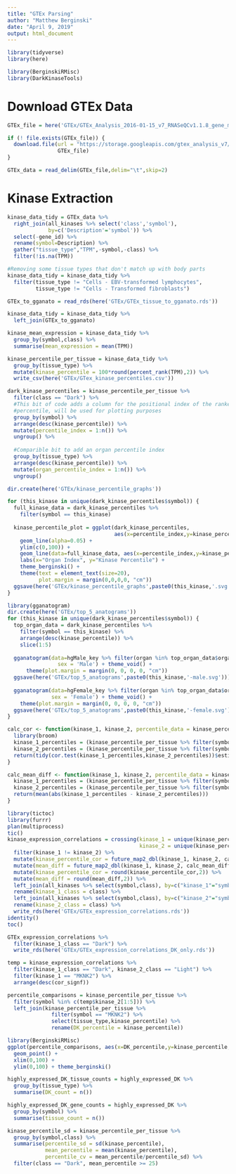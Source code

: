 ```yaml
---
title: "GTEx Parsing"
author: "Matthew Berginski"
date: "April 9, 2019"
output: html_document
---
```


```r
library(tidyverse)
library(here)

library(BerginskiRMisc)
library(DarkKinaseTools)
```

# Download GTEx Data

```r
GTEx_file = here('GTEx/GTEx_Analysis_2016-01-15_v7_RNASeQCv1.1.8_gene_median_tpm.gct.gz')

if (! file.exists(GTEx_file)) {
  download.file(url = "https://storage.googleapis.com/gtex_analysis_v7/rna_seq_data/GTEx_Analysis_2016-01-15_v7_RNASeQCv1.1.8_gene_median_tpm.gct.gz",
                GTEx_file)
}

GTEx_data = read_delim(GTEx_file,delim="\t",skip=2)
```

# Kinase Extraction

```r
kinase_data_tidy = GTEx_data %>%
  right_join(all_kinases %>% select('class','symbol'), 
             by=c('Description'='symbol')) %>%
  select(-gene_id) %>%
  rename(symbol=Description) %>%
  gather("tissue_type","TPM",-symbol,-class) %>%
  filter(!is.na(TPM))

#Removing some tissue types that don't match up with body parts
kinase_data_tidy = kinase_data_tidy %>%
  filter(tissue_type != "Cells - EBV-transformed lymphocytes",
         tissue_type != "Cells - Transformed fibroblasts")

GTEx_to_gganato = read_rds(here('GTEx/GTEx_tissue_to_gganato.rds'))

kinase_data_tidy = kinase_data_tidy %>%
  left_join(GTEx_to_gganato)
```

```r
kinase_mean_expression = kinase_data_tidy %>%
  group_by(symbol,class) %>%
  summarise(mean_expression = mean(TPM))

kinase_percentile_per_tissue = kinase_data_tidy %>%
  group_by(tissue_type) %>%
  mutate(kinase_percentile = 100*round(percent_rank(TPM),2)) %>%
  write_csv(here('GTEx/GTex_kinase_percentiles.csv'))
```

```r
dark_kinase_percentiles = kinase_percentile_per_tissue %>% 
  filter(class == "Dark") %>% 
  #This bit of code adds a column for the positional index of the ranked kinase
  #percentile, will be used for plotting purposes
  group_by(symbol) %>% 
  arrange(desc(kinase_percentile)) %>% 
  mutate(percentile_index = 1:n()) %>% 
  ungroup() %>%
  
  #Comparible bit to add an organ percentile index
  group_by(tissue_type) %>%
  arrange(desc(kinase_percentile)) %>%
  mutate(organ_percentile_index = 1:n()) %>%
  ungroup()

dir.create(here('GTEx/kinase_percentile_graphs'))

for (this_kinase in unique(dark_kinase_percentiles$symbol)) {
  full_kinase_data = dark_kinase_percentiles %>%
    filter(symbol == this_kinase)
  
  kinase_percentile_plot = ggplot(dark_kinase_percentiles, 
                                  aes(x=percentile_index,y=kinase_percentile, group=symbol)) +
    geom_line(alpha=0.05) +
    ylim(c(0,100)) +
    geom_line(data=full_kinase_data, aes(x=percentile_index,y=kinase_percentile)) +
    labs(x="Organ Index", y="Kinase Percentile") +
    theme_berginski() +
    theme(text = element_text(size=20),
          plot.margin = margin(0,0,0,0, "cm"))
  ggsave(here('GTEx/kinase_percentile_graphs',paste0(this_kinase,'.svg')))
}
```
```r
library(gganatogram)
dir.create(here('GTEx/top_5_anatograms'))
for (this_kinase in unique(dark_kinase_percentiles$symbol)) {
  top_organ_data = dark_kinase_percentiles %>%
    filter(symbol == this_kinase) %>%
    arrange(desc(kinase_percentile)) %>%
    slice(1:5)
  
  gganatogram(data=hgMale_key %>% filter(organ %in% top_organ_data$organ),
                sex = 'Male') + theme_void() +
      theme(plot.margin = margin(0, 0, 0, 0, "cm"))
  ggsave(here('GTEx/top_5_anatograms',paste0(this_kinase,'-male.svg')))
  
  gganatogram(data=hgFemale_key %>% filter(organ %in% top_organ_data$organ),
              sex = 'Female') + theme_void() +
    theme(plot.margin = margin(0, 0, 0, 0, "cm"))
  ggsave(here('GTEx/top_5_anatograms',paste0(this_kinase,'-female.svg')))
}
```

```r
calc_cor <- function(kinase_1, kinase_2, percentile_data = kinase_percentile_per_tissue) {
  library(broom)
  kinase_1_percentiles = (kinase_percentile_per_tissue %>% filter(symbol == kinase_1))$kinase_percentile
  kinase_2_percentiles = (kinase_percentile_per_tissue %>% filter(symbol == kinase_2))$kinase_percentile
  return(tidy(cor.test(kinase_1_percentiles,kinase_2_percentiles))$estimate)
}

calc_mean_diff <- function(kinase_1, kinase_2, percentile_data = kinase_percentile_per_tissue) {
  kinase_1_percentiles = (kinase_percentile_per_tissue %>% filter(symbol == kinase_1))$kinase_percentile
  kinase_2_percentiles = (kinase_percentile_per_tissue %>% filter(symbol == kinase_2))$kinase_percentile
  return(mean(abs(kinase_1_percentiles - kinase_2_percentiles)))
}

library(tictoc)
library(furrr)
plan(multiprocess)
tic()
kinase_expression_correlations = crossing(kinase_1 = unique(kinase_percentile_per_tissue$symbol),
                                          kinase_2 = unique(kinase_percentile_per_tissue$symbol)) %>%
  filter(kinase_1 != kinase_2) %>%
  mutate(kinase_percentile_cor = future_map2_dbl(kinase_1, kinase_2, calc_cor)) %>%
  mutate(mean_diff = future_map2_dbl(kinase_1, kinase_2, calc_mean_diff)) %>%
  mutate(kinase_percentile_cor = round(kinase_percentile_cor,2)) %>%
  mutate(mean_diff = round(mean_diff,2)) %>%
  left_join(all_kinases %>% select(symbol,class), by=c("kinase_1"="symbol")) %>%
  rename(kinase_1_class = class) %>%
  left_join(all_kinases %>% select(symbol,class), by=c("kinase_2"="symbol")) %>%
  rename(kinase_2_class = class) %>%
  write_rds(here('GTEx/GTEx_expression_correlations.rds'))
identity()
toc()
```

```r
GTEx_expression_correlations %>%
  filter(kinase_1_class == "Dark") %>%
  write_rds(here('GTEx/GTEx_expression_correlations_DK_only.rds'))
```

```r


temp = kinase_expression_correlations %>% 
  filter(kinase_1_class == "Dark", kinase_2_class == "Light") %>% 
  filter(kinase_1 == "MKNK2") %>%
  arrange(desc(cor_signf))

percentile_comparisons = kinase_percentile_per_tissue %>% 
  filter(symbol %in% c(temp$kinase_2[1:5])) %>% 
  left_join(kinase_percentile_per_tissue %>% 
              filter(symbol == "MKNK2") %>%
              select(tissue_type,kinase_percentile) %>%
              rename(DK_percentile = kinase_percentile))

library(BerginskiRMisc)
ggplot(percentile_comparisons, aes(x=DK_percentile,y=kinase_percentile, color=symbol)) + 
  geom_point() +
  xlim(0,100) + 
  ylim(0,100) + theme_berginski()
```

```r
highly_expressed_DK_tissue_counts = highly_expressed_DK %>%
  group_by(tissue_type) %>%
  summarise(DK_count = n())

highly_expressed_DK_gene_counts = highly_expressed_DK %>%
  group_by(symbol) %>%
  summarise(tissue_count = n())
```

```r
kinase_percentile_sd = kinase_percentile_per_tissue %>% 
  group_by(symbol,class) %>% 
  summarise(percentile_sd = sd(kinase_percentile), 
            mean_percentile = mean(kinase_percentile), 
            percentile_cv = mean_percentile/percentile_sd) %>% 
  filter(class == "Dark", mean_percentile >= 25)
```
